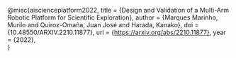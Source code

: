 @misc{aiscienceplatform2022,
  title = {Design and Validation of a Multi-Arm Robotic Platform for Scientific Exploration},
  author = {Marques Marinho, Murilo and Quiroz-Omaña, Juan José and Harada, Kanako},
  doi = {10.48550/ARXIV.2210.11877},
  url = {https://arxiv.org/abs/2210.11877},
  year = {2022},  
  }
 